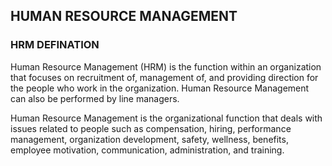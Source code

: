 ==HUMAN RESOURCE MANAGEMENT==

===HRM DEFINATION===

Human Resource Management (HRM) is the function within an organization that focuses on recruitment of, management of, and providing direction for the people who work in the organization. Human Resource Management can also be performed by line managers.

Human Resource Management is the organizational function that deals with issues related to people such as compensation, hiring, performance management, organization development, safety, wellness, benefits, employee motivation, communication, administration, and training.